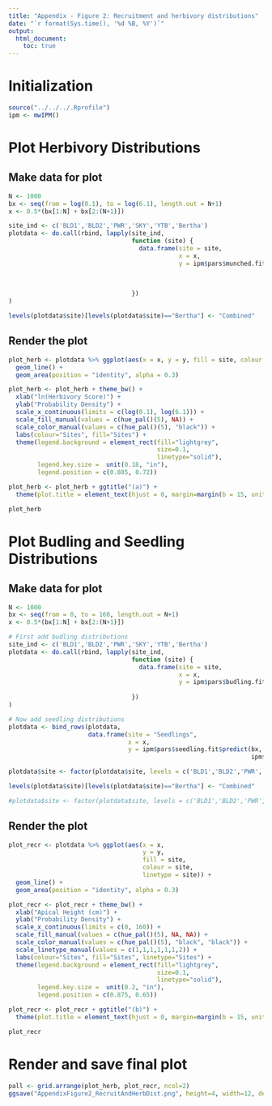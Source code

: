 ```yaml
---
title: "Appendix - Figure 2: Recruitment and herbivory distributions"
date: "`r format(Sys.time(), '%d %B, %Y')`"
output: 
  html_document:
    toc: true
---
```


# Initialization

```r
source("../../../.Rprofile")
ipm <- mwIPM()
```

# Plot Herbivory Distributions

## Make data for plot

```r
N <- 1000
bx <- seq(from = log(0.1), to = log(6.1), length.out = N+1)
x <- 0.5*(bx[1:N] + bx[2:(N+1)])

site_ind <- c('BLD1','BLD2','PWR','SKY','YTB','Bertha')
plotdata <- do.call(rbind, lapply(site_ind, 
                                  function (site) {
                                    data.frame(site = site,
                                               x = x,
                                               y = ipm$pars$munched.fit[[site]]$predict(bx,
                                                                                        c(ipm$pars$munched.fit[[site]]$pmunch, 
                                                                                          ipm$pars$munched.fit[[site]]$fit$estimate),
                                                                                        justmunch=TRUE))
                                  })
)

levels(plotdata$site)[levels(plotdata$site)=="Bertha"] <- "Combined"
```

## Render the plot

```r
plot_herb <- plotdata %>% ggplot(aes(x = x, y = y, fill = site, colour = site)) + 
  geom_line() + 
  geom_area(position = "identity", alpha = 0.3)

plot_herb <- plot_herb + theme_bw() +
  xlab("ln(Herbivory Score)") +
  ylab("Probability Density") +
  scale_x_continuous(limits = c(log(0.1), log(6.1))) + 
  scale_fill_manual(values = c(hue_pal()(5), NA)) + 
  scale_color_manual(values = c(hue_pal()(5), "black")) +
  labs(colour="Sites", fill="Sites") +
  theme(legend.background = element_rect(fill="lightgrey",
                                         size=0.1,
                                         linetype="solid"),
        legend.key.size =  unit(0.18, "in"),
        legend.position = c(0.885, 0.72))

plot_herb <- plot_herb + ggtitle("(a)") + 
  theme(plot.title = element_text(hjust = 0, margin=margin(b = 15, unit = "pt")))

plot_herb
```

# Plot Budling and Seedling Distributions

## Make data for plot

```r
N <- 1000
bx <- seq(from = 0, to = 160, length.out = N+1)
x <- 0.5*(bx[1:N] + bx[2:(N+1)])

# First add budling distributions
site_ind <- c('BLD1','BLD2','PWR','SKY','YTB','Bertha')
plotdata <- do.call(rbind, lapply(site_ind, 
                                  function (site) {
                                    data.frame(site = site,
                                               x = x,
                                               y = ipm$pars$budling.fit[[site]]$predict(bx,
                                                                                        ipm$pars$budling.fit[[site]]$fit$estimate))
                                  })
)

# Now add seedling distributions
plotdata <- bind_rows(plotdata,
                      data.frame(site = "Seedlings",
                                 x = x,
                                 y = ipm$pars$seedling.fit$predict(bx, 
                                                                   ipm$pars$seedling.fit$fit$estimate)))

plotdata$site <- factor(plotdata$site, levels = c('BLD1','BLD2','PWR','SKY','YTB','Bertha','Seedlings'))

levels(plotdata$site)[levels(plotdata$site)=="Bertha"] <- "Combined"

#plotdata$site <- factor(plotdata$site, levels = c('BLD1','BLD2','PWR','SKY','YTB','Combined','Seedlings'))
```

## Render the plot

```r
plot_recr <- plotdata %>% ggplot(aes(x = x, 
                                     y = y, 
                                     fill = site, 
                                     colour = site,
                                     linetype = site)) + 
  geom_line() + 
  geom_area(position = "identity", alpha = 0.3)

plot_recr <- plot_recr + theme_bw() +
  xlab("Apical Height (cm)") +
  ylab("Probability Density") +
  scale_x_continuous(limits = c(0, 160)) +
  scale_fill_manual(values = c(hue_pal()(5), NA, NA)) + 
  scale_color_manual(values = c(hue_pal()(5), "black", "black")) + 
  scale_linetype_manual(values = c(1,1,1,1,1,1,2)) +
  labs(colour="Sites", fill="Sites", linetype="Sites") +
  theme(legend.background = element_rect(fill="lightgrey",
                                         size=0.1,
                                         linetype="solid"),
        legend.key.size =  unit(0.2, "in"),
        legend.position = c(0.875, 0.65))

plot_recr <- plot_recr + ggtitle("(b)") + 
  theme(plot.title = element_text(hjust = 0, margin=margin(b = 15, unit = "pt")))

plot_recr
```

# Render and save final plot

```r
pall <- grid.arrange(plot_herb, plot_recr, ncol=2)
ggsave("AppendixFigure2_RecruitAndHerbDist.png", height=4, width=12, device = "png", pall)
```